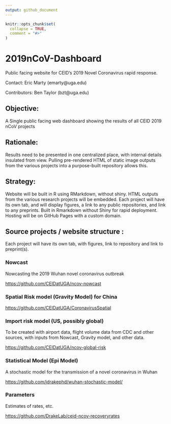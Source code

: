 ```yaml
---
output: github_document
---
```


<!-- README.md is generated from README.Rmd. Please edit that file -->

```r
knitr::opts_chunk$set(
  collapse = TRUE,
  comment = "#>"
)
```

# 2019nCoV-Dashboard

<!-- badges: start -->
<!-- badges: end -->

Public facing website for CEID's 2019 Novel Coronavirus rapid response.

Contact: Eric Marty (emarty@uga.edu)

Contributors: Ben Taylor (bzt@uga.edu)

## Objective:  
A Single public facing web dashboard showing the results of all CEID 2019 nCoV projects

## Rationale:  
Results need to be presented in one centralized place, with internal details insulated from view. Pulling pre-rendered HTML of static image outputs from the various projects into a purpose-built repository allows this.

## Strategy:  
Website will be built in R using RMarkdown, without shiny.  HTML outputs from the various research  projects will be embedded. Each project will have its own tab, and will display figures, a link to any public repositories, and link to any preprints.  Built in Rmarkdown without Shiny for rapid deployment. Hosting will be on GitHub Pages with a custom domain.


## Source projects / website structure :

Each project will have its own tab, with figures, link to repository and link to preprint(s).

### Nowcast
Nowcasting the 2019 Wuhan novel coronavirus outbreak

<https://github.com/CEIDatUGA/ncov-nowcast>

### Spatial Risk model (Gravity Model) for China

<https://github.com/CEIDatUGA/CoronavirusSpatial>

### Import risk model (US, possibly global)
To be created with airport data, flight volume data from CDC and other sources, with inputs from Nowcast, Gravity model, and other data.

<https://github.com/CEIDatUGA/ncov-global-risk>

### Statistical Model (Epi Model)
A stochastic model for the transmission of a novel coronavirus in Wuhan

<https://github.com/jdrakephd/wuhan-stochastic-model/>

### Parameters
Estimates of rates, etc.

<https://github.com/DrakeLab/ceid-ncov-recoveryrates>


